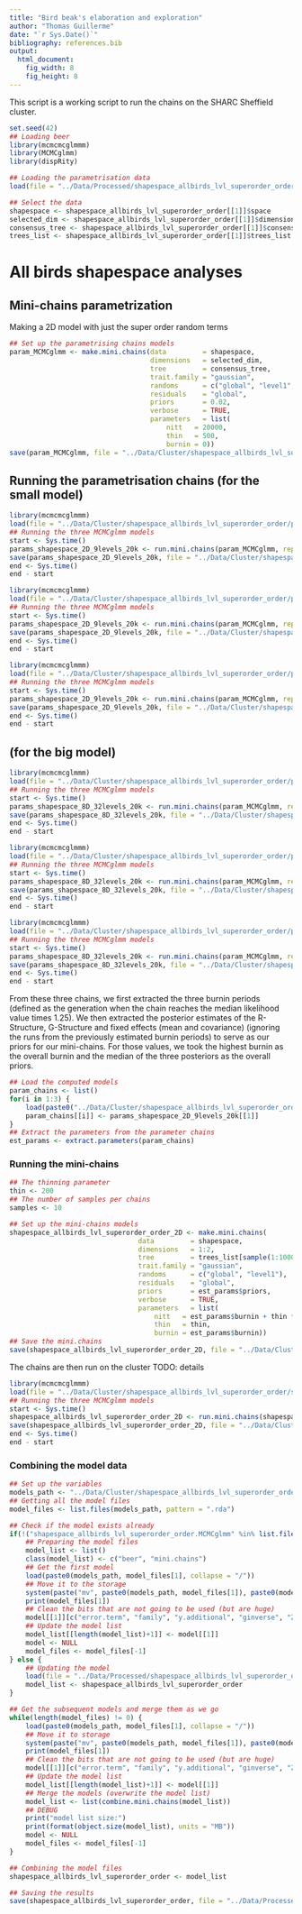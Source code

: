 ```yaml
---
title: "Bird beak's elaboration and exploration"
author: "Thomas Guillerme"
date: "`r Sys.Date()`"
bibliography: references.bib
output:
  html_document:
    fig_width: 8
    fig_height: 8
---
```


This script is a working script to run the chains on the SHARC Sheffield cluster.

```r
set.seed(42)
## Loading beer
library(mcmcmcglmmm)
library(MCMCglmm)
library(dispRity)

## Loading the parametrisation data
load(file = "../Data/Processed/shapespace_allbirds_lvl_superorder_order.rda")

## Select the data
shapespace <- shapespace_allbirds_lvl_superorder_order[[1]]$space
selected_dim <- shapespace_allbirds_lvl_superorder_order[[1]]$dimensions
consensus_tree <- shapespace_allbirds_lvl_superorder_order[[1]]$consensus_tree
trees_list <- shapespace_allbirds_lvl_superorder_order[[1]]$trees_list
```

# All birds shapespace analyses

## Mini-chains parametrization

Making a 2D model with just the super order random terms

```r
## Set up the parametrising chains models
param_MCMCglmm <- make.mini.chains(data         = shapespace,
                                   dimensions   = selected_dim,
                                   tree         = consensus_tree,
                                   trait.family = "gaussian",
                                   randoms      = c("global", "level1", "level2"),
                                   residuals    = "global",
                                   priors       = 0.02,
                                   verbose      = TRUE,
                                   parameters   = list(
                                       nitt   = 20000,
                                       thin   = 500,
                                       burnin = 0))
save(param_MCMCglmm, file = "../Data/Cluster/shapespace_allbirds_lvl_superorder_order/param_chains/params_shapespace_2D_9levels_20k.rda")
```



## Running the parametrisation chains (for the small model)

```r
library(mcmcmcglmmm)
load(file = "../Data/Cluster/shapespace_allbirds_lvl_superorder_order/param_chains/params_shapespace_2D_9levels_20k.rda")
## Running the three MCMCglmm models
start <- Sys.time()
params_shapespace_2D_9levels_20k <- run.mini.chains(param_MCMCglmm, replicates = 1)
save(params_shapespace_2D_9levels_20k, file = "../Data/Cluster/shapespace_allbirds_lvl_superorder_order/param_chains/params_shapespace_2D_9levels_20k_chain1.rda")
end <- Sys.time()
end - start
```

```r
library(mcmcmcglmmm)
load(file = "../Data/Cluster/shapespace_allbirds_lvl_superorder_order/param_chains/params_shapespace_2D_9levels_20k.rda")
## Running the three MCMCglmm models
start <- Sys.time()
params_shapespace_2D_9levels_20k <- run.mini.chains(param_MCMCglmm, replicates = 1)
save(params_shapespace_2D_9levels_20k, file = "../Data/Cluster/shapespace_allbirds_lvl_superorder_order/param_chains/params_shapespace_2D_9levels_20k_chain2.rda")
end <- Sys.time()
end - start
```

```r
library(mcmcmcglmmm)
load(file = "../Data/Cluster/shapespace_allbirds_lvl_superorder_order/param_chains/params_shapespace_2D_9levels_20k.rda")
## Running the three MCMCglmm models
start <- Sys.time()
params_shapespace_2D_9levels_20k <- run.mini.chains(param_MCMCglmm, replicates = 1)
save(params_shapespace_2D_9levels_20k, file = "../Data/Cluster/shapespace_allbirds_lvl_superorder_order/param_chains/params_shapespace_2D_9levels_20k_chain3.rda")
end <- Sys.time()
end - start
```


## (for the big model)


```r
library(mcmcmcglmmm)
load(file = "../Data/Cluster/shapespace_allbirds_lvl_superorder_order/param_chains/params_shapespace_8D_32levels_20k.rda")
## Running the three MCMCglmm models
start <- Sys.time()
params_shapespace_8D_32levels_20k <- run.mini.chains(param_MCMCglmm, replicates = 1)
save(params_shapespace_8D_32levels_20k, file = "../Data/Cluster/shapespace_allbirds_lvl_superorder_order/param_chains/params_shapespace_8D_32levels_20k_chain1.rda")
end <- Sys.time()
end - start
```


```r
library(mcmcmcglmmm)
load(file = "../Data/Cluster/shapespace_allbirds_lvl_superorder_order/param_chains/params_shapespace_8D_32levels_20k.rda")
## Running the three MCMCglmm models
start <- Sys.time()
params_shapespace_8D_32levels_20k <- run.mini.chains(param_MCMCglmm, replicates = 1)
save(params_shapespace_8D_32levels_20k, file = "../Data/Cluster/shapespace_allbirds_lvl_superorder_order/param_chains/params_shapespace_8D_32levels_20k_chain2.rda")
end <- Sys.time()
end - start
```


```r
library(mcmcmcglmmm)
load(file = "../Data/Cluster/shapespace_allbirds_lvl_superorder_order/param_chains/params_shapespace_8D_32levels_20k.rda")
## Running the three MCMCglmm models
start <- Sys.time()
params_shapespace_8D_32levels_20k <- run.mini.chains(param_MCMCglmm, replicates = 1)
save(params_shapespace_8D_32levels_20k, file = "../Data/Cluster/shapespace_allbirds_lvl_superorder_order/param_chains/params_shapespace_8D_32levels_20k_chain3.rda")
end <- Sys.time()
end - start
```

































From these three chains, we first extracted the three burnin periods (defined as the generation when the chain reaches the median likelihood value times 1.25).
We then extracted the posterior estimates of the R-Structure, G-Structure and fixed effects (mean and covariance) (ignoring the runs from the previously estimated burnin periods) to serve as our priors for our mini-chains. 
For those values, we took the highest burnin as the overall burnin and the median of the three posteriors as the overall priors.

```r
## Load the computed models
param_chains <- list()
for(i in 1:3) {
    load(paste0("../Data/Cluster/shapespace_allbirds_lvl_superorder_order/param_chains/params_shapespace_2D_9levels_20k_chain", i, ".rda"))
    param_chains[[i]] <- params_shapespace_2D_9levels_20k[[1]]
}
## Extract the parameters from the parameter chains
est_params <- extract.parameters(param_chains)
```

### Running the mini-chains

```r
## The thinning parameter
thin <- 200
## The number of samples per chains
samples <- 10

## Set up the mini-chains models
shapespace_allbirds_lvl_superorder_order_2D <- make.mini.chains(
                                data         = shapespace,
                                dimensions   = 1:2,
                                tree         = trees_list[sample(1:1000, 1000)],
                                trait.family = "gaussian",
                                randoms      = c("global", "level1"),
                                residuals    = "global",
                                priors       = est_params$priors,
                                verbose      = TRUE,
                                parameters   = list(
                                    nitt   = est_params$burnin + thin * samples,
                                    thin   = thin,
                                    burnin = est_params$burnin))
## Save the mini.chains
save(shapespace_allbirds_lvl_superorder_order_2D, file = "../Data/Cluster/shapespace_allbirds_lvl_superorder_order/shapespace_allbirds_lvl_superorder_order_2D.mini.chains")
```

The chains are then run on the cluster
TODO: details



```r
library(mcmcmcglmmm)
load(file = "../Data/Cluster/shapespace_allbirds_lvl_superorder_order/shapespace_allbirds_lvl_superorder_order_2D.mini.chains")
## Running the three MCMCglmm models
start <- Sys.time()
shapespace_allbirds_lvl_superorder_order_2D <- run.mini.chains(shapespace_allbirds_lvl_superorder_order_2D, replicates = 20)
save(shapespace_allbirds_lvl_superorder_order_2D, file = "../Data/Cluster/shapespace_allbirds_lvl_superorder_order/param_chains/params_shapespace_2D_9levels_20k_chain1_20.rda")
end <- Sys.time()
end - start
```











### Combining the model data

```r
## Set up the variables
models_path <- "../Data/Cluster/shapespace_allbirds_lvl_superorder_order/cluster/"
## Getting all the model files
model_files <- list.files(models_path, pattern = ".rda")

## Check if the model exists already
if(!("shapespace_allbirds_lvl_superorder_order.MCMCglmm" %in% list.files("../Data/Processed/"))) {
    ## Preparing the model files
    model_list <- list()
    class(model_list) <- c("beer", "mini.chains")
    ## Get the first model
    load(paste0(models_path, model_files[1], collapse = "/"))
    ## Move it to the storage
    system(paste("mv", paste0(models_path, model_files[1]), paste0(models_path, "done/")))
    print(model_files[1])
    ## Clean the bits that are not going to be used (but are huge)
    model[[1]][c("error.term", "family", "y.additional", "ginverse", "ZR")] <- NULL
    ## Update the model list
    model_list[[length(model_list)+1]] <- model[[1]]
    model <- NULL
    model_files <- model_files[-1]
} else {
    ## Updating the model
    load(file = "../Data/Processed/shapespace_allbirds_lvl_superorder_order.MCMCglmm")
    model_list <- shapespace_allbirds_lvl_superorder_order
}

## Get the subsequent models and merge them as we go
while(length(model_files) != 0) {
    load(paste0(models_path, model_files[1], collapse = "/"))
    ## Move it to storage
    system(paste("mv", paste0(models_path, model_files[1]), paste0(models_path, "done/")))
    print(model_files[1])
    ## Clean the bits that are not going to be used (but are huge)
    model[[1]][c("error.term", "family", "y.additional", "ginverse", "ZR")] <- NULL
    ## Update the model list
    model_list[[length(model_list)+1]] <- model[[1]]
    ## Merge the models (overwrite the model list)
    model_list <- list(combine.mini.chains(model_list))
    ## DEBUG
    print("model list size:")
    print(format(object.size(model_list), units = "MB"))
    model <- NULL
    model_files <- model_files[-1]
}

## Combining the model files
shapespace_allbirds_lvl_superorder_order <- model_list

## Saving the results
save(shapespace_allbirds_lvl_superorder_order, file = "../Data/Processed/shapespace_allbirds_lvl_superorder_order.MCMCglmm")



```
